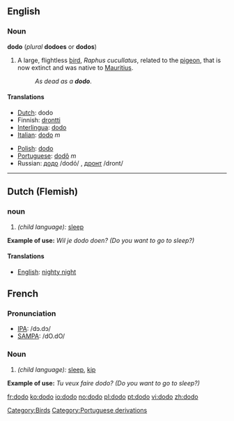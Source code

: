 {{wikipedia}}
==English==
===Noun===
'''dodo''' (''plural'' '''dodoes''' or '''dodos''')

# A large, flightless [[bird]], ''Raphus cucullatus'', related to the [[pigeon]], that is now extinct and was native to [[Mauritius]].
#: ''As dead as a '''dodo'''''.

====Translations====
{{top}}
*[[Dutch]]: dodo
*Finnish: [[drontti]]
*[[Interlingua]]: [[dodo]]
*[[Italian]]: [[dodo]] ''m''
{{mid}}
*[[Polish]]: [[dodo]]
*[[Portuguese]]: [[dodô]] ''m''
*Russian: [[додо]] /dodó/ {{m}}, [[дронт]] /dront/ {{m}}
{{bottom}}

[[Category:Birds]]

----

==Dutch (Flemish)==

===noun===
# ''(child language):'' [[sleep]]
'''Example of use:''' ''Wil je dodo doen? (Do you want to go to sleep?)''

====Translations====
*[[English]]: [[nighty night]]

==French==

===Pronunciation===
*[[w:IPA|IPA]]: /dɔ.dɔ/
*[[w:SAMPA|SAMPA]]: /dO.dO/

===Noun===
# ''(child language):'' [[sleep]], [[kip]]
'''Example of use:''' ''Tu veux faire dodo? (Do you want to go to sleep?)''


[[Category:Portuguese derivations]]

[[fr:dodo]]
[[ko:dodo]]
[[io:dodo]]
[[no:dodo]]
[[pl:dodo]]
[[pt:dodo]]
[[vi:dodo]]
[[zh:dodo]]